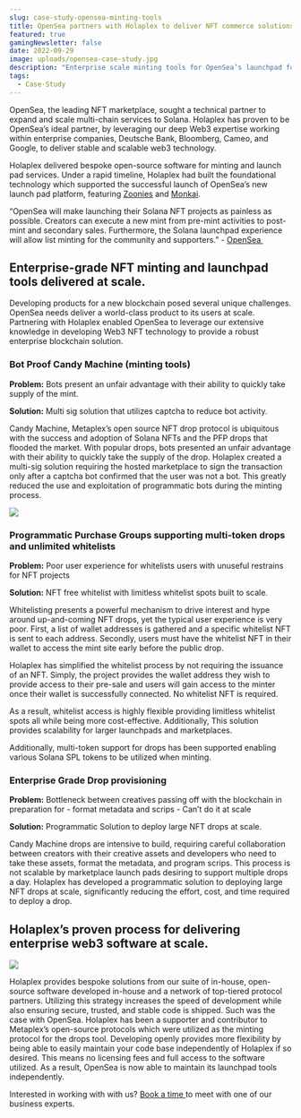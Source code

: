 ```yaml
---
slug: case-study-opensea-minting-tools
title: OpenSea partners with Holaplex to deliver NFT commerce solutions on Solana
featured: true
gamingNewsletter: false
date: 2022-09-29
image: uploads/opensea-case-study.jpg
description: "Enterprise scale minting tools for OpenSea’s launchpad for Solana NFTs. "
tags:
  - Case-Study
---
```


OpenSea, the leading NFT marketplace, sought a technical partner to expand and scale multi-chain services to Solana. Holaplex has proven to be OpenSea’s ideal partner, by leveraging our deep Web3 expertise working within enterprise companies, Deutsche Bank, Bloomberg, Cameo, and Google, to deliver stable and scalable web3 technology.

Holaplex delivered bespoke open-source software for minting and launch pad services. Under a rapid timeline, Holaplex had built the foundational technology which supported the successful launch of OpenSea’s new launch pad platform, featuring [Zoonies](https://opensea.io/collection/zoonies/mint) and [Monkai](https://monkainft.com/).

“OpenSea will make launching their Solana NFT projects as painless as possible. Creators can execute a new mint from pre-mint activities to post-mint and secondary sales. Furthermore, the Solana launchpad experience will allow list minting for the community and supporters.” - [OpenSea ](https://opensea.io/blog/announcements/opensea-solana-launchpad/)

## Enterprise-grade NFT minting and launchpad tools delivered at scale.  

Developing products for a new blockchain posed several unique challenges. OpenSea needs deliver a world-class product to its users at scale. Partnering with Holaplex enabled OpenSea to leverage our extensive knowledge in developing Web3 NFT technology to provide a robust enterprise blockchain solution.

### Bot Proof Candy Machine (minting tools)

**Problem:** Bots present an unfair advantage with their ability to quickly take supply of the mint.

**Solution:** Multi sig solution that utilizes captcha to reduce bot activity.

Candy Machine, Metaplex’s open source NFT drop protocol is ubiquitous with the success and adoption of Solana NFTs and the PFP drops that flooded the market. With popular drops, bots presented an unfair advantage with their ability to quickly take the supply of the drop. Holaplex created a multi-sig solution requiring the hosted marketplace to sign the transaction only after a captcha bot confirmed that the user was not a bot. This greatly reduced the use and exploitation of programmatic bots during the minting process.

![](uploads/nft.png)

### Programmatic Purchase Groups supporting multi-token drops and unlimited whitelists

**Problem:** Poor user experience for whitelists users with unuseful restrains for NFT projects

**Solution:** NFT free whitelist with limitless whitelist spots built to scale.

Whitelisting presents a powerful mechanism to drive interest and hype around up-and-coming NFT drops, yet the typical user experience is very poor. First, a list of wallet addresses is gathered and a specific whitelist NFT is sent to each address. Secondly, users must have the whitelist NFT in their wallet to access the mint site early before the public drop.

Holaplex has simplified the whitelist process by not requiring the issuance of an NFT. Simply, the project provides the wallet address they wish to provide access to their pre-sale and users will gain access to the minter once their wallet is successfully connected. No whitelist NFT is required.

As a result, whitelist access is highly flexible providing limitless whitelist spots all while being more cost-effective. Additionally, This solution provides scalability for larger launchpads and marketplaces.

Additionally, multi-token support for drops has been supported enabling various Solana SPL tokens to be utilized when minting.

### Enterprise Grade Drop provisioning

**Problem:** Bottleneck between creatives passing off with the blockchain in preparation for - format metadata and scrips - Can’t do it at scale

**Solution:** Programmatic Solution to deploy large NFT drops at scale.

Candy Machine drops are intensive to build, requiring careful collaboration between creators with their creative assets and developers who need to take these assets, format the metadata, and program scrips. This process is not scalable by marketplace launch pads desiring to support multiple drops a day. Holaplex has developed a programmatic solution to deploying large NFT drops at scale, significantly reducing the effort, cost, and time required to deploy a drop.

## Holaplex’s proven process for delivering enterprise web3 software at scale.

![](uploads/brand-lever-web3.png)

Holaplex provides bespoke solutions from our suite of in-house, open-source software developed in-house and a network of top-tiered protocol partners. Utilizing this strategy increases the speed of development while also ensuring secure, trusted, and stable code is shipped. Such was the case with OpenSea. Holaplex has been a supporter and contributor to Metaplex’s open-source protocols which were utilized as the minting protocol for the drops tool. Developing openly provides more flexibility by being able to easily maintain your code base independently of Holaplex if so desired. This means no licensing fees and full access to the software utilized. As a result, OpenSea is now able to maintain its launchpad tools independently.

Interested in working with with us? [Book a time ](https://holaplex.com/contact)to meet with one of our business experts.

